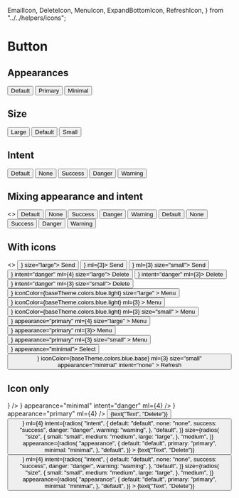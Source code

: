   EmailIcon,
  DeleteIcon,
  MenuIcon,
  ExpandBottomIcon,
  RefreshIcon,
} from "../../helpers/icons";

<Meta title="MDX|Button" component={Button} />

# Button

<Props of={Button} exclude="theme" />

## Appearances

<Preview>
  <Story name="Appearance">
    <Flex>
      <Button>Default</Button>
      <Button appearance="primary" ml={3}>
        Primary
      </Button>
      <Button appearance="minimal" ml={3}>
        Minimal
      </Button>
    </Flex>
  </Story>
</Preview>

## Size

<Preview>
  <Story name="Size">
    <Flex>
      <Button size="large">Large</Button>
      <Button ml={3}>Default</Button>
      <Button size="small" ml={3}>
        Small
      </Button>
    </Flex>
  </Story>
</Preview>

## Intent

<Preview>
  <Story name="Intent">
    <Flex>
      <Button>Default</Button>
      <Button intent="none" ml={3}>
        None
      </Button>
      <Button intent="success" ml={3}>
        Success
      </Button>
      <Button intent="danger" ml={3}>
        Danger
      </Button>
      <Button intent="warning" ml={3}>
        Warning
      </Button>
    </Flex>
  </Story>
</Preview>

## Mixing appearance and intent

<Preview>
  <Story name="Appearance + intent">
    <>
      <Flex>
        <Button appearance="primary">Default</Button>
        <Button appearance="primary" intent="none" ml={3}>
          None
        </Button>
        <Button appearance="primary" intent="success" ml={3}>
          Success
        </Button>
        <Button appearance="primary" intent="danger" ml={3}>
          Danger
        </Button>
        <Button appearance="primary" intent="warning" ml={3}>
          Warning
        </Button>
      </Flex>
      <Flex mt={4}>
        <Button appearance="minimal">Default</Button>
        <Button appearance="minimal" intent="none" ml={3}>
          None
        </Button>
        <Button appearance="minimal" intent="success" ml={3}>
          Success
        </Button>
        <Button appearance="minimal" intent="danger" ml={3}>
          Danger
        </Button>
        <Button appearance="minimal" intent="warning" ml={3}>
          Warning
        </Button>
      </Flex>
    </>
  </Story>
</Preview>

## With icons

<Preview>
  <Story name="With icons">
    <>
      <Flex>
        <Button iconAfter={<EmailIcon />} size="large">
          Send
        </Button>
        <Button iconAfter={<EmailIcon />} ml={3}>
          Send
        </Button>
        <Button iconAfter={<EmailIcon />} ml={3} size="small">
          Send
        </Button>
        <Button iconBefore={<DeleteIcon />} intent="danger" ml={4} size="large">
          Delete
        </Button>
        <Button iconBefore={<DeleteIcon />} intent="danger" ml={3}>
          Delete
        </Button>
        <Button iconBefore={<DeleteIcon />} intent="danger" ml={3} size="small">
          Delete
        </Button>
      </Flex>
      <Flex mt={4}>
        <Button
          iconBefore={<MenuIcon />}
          iconColor={baseTheme.colors.blue.light}
          size="large"
        >
          Menu
        </Button>
        <Button
          iconBefore={<MenuIcon />}
          iconColor={baseTheme.colors.blue.light}
          ml={3}
        >
          Menu
        </Button>
        <Button
          iconBefore={<MenuIcon />}
          iconColor={baseTheme.colors.blue.light}
          ml={3}
          size="small"
        >
          Menu
        </Button>
        <Button
          iconBefore={<MenuIcon />}
          appearance="primary"
          ml={4}
          size="large"
        >
          Menu
        </Button>
        <Button iconBefore={<MenuIcon />} appearance="primary" ml={3}>
          Menu
        </Button>
        <Button
          iconBefore={<MenuIcon />}
          appearance="primary"
          ml={3}
          size="small"
        >
          Menu
        </Button>
      </Flex>
      <Flex mt={4}>
        <Button iconAfter={<ExpandBottomIcon />} appearance="minimal">
          Select
        </Button>
        <Button
          iconBefore={<RefreshIcon />}
          iconColor={baseTheme.colors.blue.base}
          ml={3}
          size="small"
          appearance="minimal"
          intent="none"
        >
          Refresh
        </Button>
      </Flex>
    </>
  </Story>
</Preview>

## Icon only

<Preview>
  <Story name="Icon only">
    <Flex>
      <IconButton icon={<MenuIcon />} />
      <IconButton
        icon={<DeleteIcon />}
        appearance="minimal"
        intent="danger"
        ml={4}
      />
      <IconButton icon={<EmailIcon />} appearance="primary" ml={4} />
    </Flex>
  </Story>
</Preview>

<Story name="Playground" decorators={[withKnobs]}>
  <Flex>
    <Button
      intent={radios(
        "intent",
        {
          default: "default",
          none: "none",
          success: "success",
          danger: "danger",
          warning: "warning",
        },
        "default",
      )}
      size={radios(
        "size",
        {
          small: "small",
          medium: "medium",
          large: "large",
        },
        "medium",
      )}
      appearance={radios(
        "appearance",
        {
          default: "default",
          primary: "primary",
          minimal: "minimal",
        },
        "default",
      )}
    >
      {text("Text", "Delete")}
    </Button>
    <Button
      iconBefore={<DeleteIcon />}
      ml={4}
      intent={radios(
        "intent",
        {
          default: "default",
          none: "none",
          success: "success",
          danger: "danger",
          warning: "warning",
        },
        "default",
      )}
      size={radios(
        "size",
        {
          small: "small",
          medium: "medium",
          large: "large",
        },
        "medium",
      )}
      appearance={radios(
        "appearance",
        {
          default: "default",
          primary: "primary",
          minimal: "minimal",
        },
        "default",
      )}
    >
      {text("Text", "Delete")}
    </Button>
    <Button
      iconAfter={<DeleteIcon />}
      ml={4}
      intent={radios(
        "intent",
        {
          default: "default",
          none: "none",
          success: "success",
          danger: "danger",
          warning: "warning",
        },
        "default",
      )}
      size={radios(
        "size",
        {
          small: "small",
          medium: "medium",
          large: "large",
        },
        "medium",
      )}
      appearance={radios(
        "appearance",
        {
          default: "default",
          primary: "primary",
          minimal: "minimal",
        },
        "default",
      )}
    >
      {text("Text", "Delete")}
    </Button>
  </Flex>
</Story>

